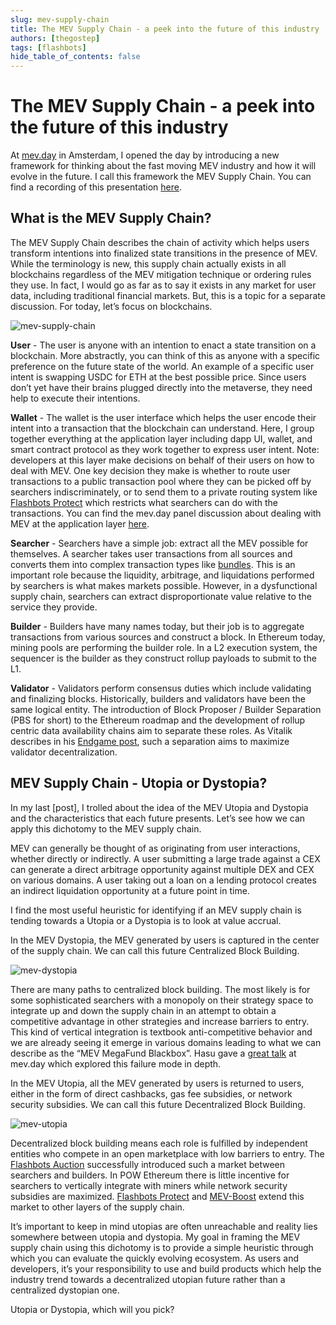 ```yaml
---
slug: mev-supply-chain
title: The MEV Supply Chain - a peek into the future of this industry
authors: [thegostep]
tags: [flashbots]
hide_table_of_contents: false
---
```


# The MEV Supply Chain - a peek into the future of this industry

At [mev.day](https://flashbots.notion.site/flashbots/mev-day-836f88806995412dabc1c7bb7ce4e830) in Amsterdam, I opened the day by introducing a new framework for thinking about the fast moving MEV industry and how it will evolve in the future. I call this framework the MEV Supply Chain. You can find a recording of this presentation [here](https://www.youtube.com/watch?v=AuMkr5AnUvI).

<!--truncate-->

## What is the MEV Supply Chain?
The MEV Supply Chain describes the chain of activity which helps users transform intentions into finalized state transitions in the presence of MEV. While the terminology is new, this supply chain actually exists in all blockchains regardless of the MEV mitigation technique or ordering rules they use. In fact, I would go as far as to say it exists in any market for user data, including traditional financial markets. But, this is a topic for a separate discussion. For today, let’s focus on blockchains.

![mev-supply-chain](/img/mev-supply-chain.png)

**User** - The user is anyone with an intention to enact a state transition on a blockchain. More abstractly, you can think of this as anyone with a specific preference on the future state of the world. An example of a specific user intent is swapping USDC for ETH at the best possible price. Since users don’t yet have their brains plugged directly into the metaverse, they need help to execute their intentions.

**Wallet** - The wallet is the user interface which helps the user encode their intent into a transaction that the blockchain can understand. Here, I group together everything at the application layer including dapp UI, wallet, and smart contract protocol as they work together to express user intent. Note: developers at this layer make decisions on behalf of their users on how to deal with MEV. One key decision they make is whether to route user transactions to a public transaction pool where they can be picked off by searchers indiscriminately, or to send them to a private routing system like [Flashbots Protect](https://docs.flashbots.net/flashbots-protect/overview/) which restricts what searchers can do with the transactions. You can find the mev.day panel discussion about dealing with MEV at the application layer [here](https://www.youtube.com/watch?v=3FHFOJqrJ4A).

**Searcher** - Searchers have a simple job: extract all the MEV possible for themselves. A searcher takes user transactions from all sources and converts them into complex transaction types like [bundles](https://docs.flashbots.net/flashbots-auction/searchers/advanced/understanding-bundles). This is an important role because the liquidity, arbitrage, and liquidations performed by searchers is what makes markets possible. However, in a dysfunctional supply chain, searchers can extract disproportionate value relative to the service they provide.

**Builder** - Builders have many names today, but their job is to aggregate transactions from various sources and construct a block. In Ethereum today, mining pools are performing the builder role. In a L2 execution system, the sequencer is the builder as they construct rollup payloads to submit to the L1.

**Validator** - Validators perform consensus duties which include validating and finalizing blocks. Historically, builders and validators have been the same logical entity. The introduction of Block Proposer / Builder Separation (PBS for short) to the Ethereum roadmap and the development of rollup centric data availability chains aim to separate these roles. As Vitalik describes in his [Endgame post](https://vitalik.ca/general/2021/12/06/endgame.html), such a separation aims to maximize validator decentralization.

## MEV Supply Chain - Utopia or Dystopia?
In my last [post], I trolled about the idea of the MEV Utopia and Dystopia and the characteristics that each future presents. Let’s see how we can apply this dichotomy to the MEV supply chain.

MEV can generally be thought of as originating from user interactions, whether directly or indirectly. A user submitting a large trade against a CEX can generate a direct arbitrage opportunity against multiple DEX and CEX on various domains. A user taking out a loan on a lending protocol creates an indirect liquidation opportunity at a future point in time.

I find the most useful heuristic for identifying if an MEV supply chain is tending towards a Utopia or a Dystopia is to look at value accrual.

In the MEV Dystopia, the MEV generated by users is captured in the center of the supply chain. We can call this future Centralized Block Building.

![mev-dystopia](/img/mev-dystopia.png)

There are many paths to centralized block building. The most likely is for some sophisticated searchers with a monopoly on their strategy space to integrate up and down the supply chain in an attempt to obtain a competitive advantage in other strategies and increase barriers to entry. This kind of vertical integration is textbook anti-competitive behavior and we are already seeing it emerge in various domains leading to what we can describe as the “MEV MegaFund Blackbox”. Hasu gave a [great talk](https://www.youtube.com/watch?v=sYFuFLe9kp0) at mev.day which explored this failure mode in depth.

In the MEV Utopia, all the MEV generated by users is returned to users, either in the form of direct cashbacks, gas fee subsidies, or network security subsidies. We can call this future Decentralized Block Building.

![mev-utopia](/img/mev-utopia.png)

Decentralized block building means each role is fulfilled by independent entities who compete in an open marketplace with low barriers to entry. The [Flashbots Auction](https://docs.flashbots.net/flashbots-auction/overview) successfully introduced such a market between searchers and builders. In POW Ethereum there is little incentive for searchers to vertically integrate with miners while network security subsidies are maximized. [Flashbots Protect](https://docs.flashbots.net/flashbots-protect/overview/) and [MEV-Boost](https://github.com/flashbots/mev-boost) extend this market to other layers of the supply chain.

It’s important to keep in mind utopias are often unreachable and reality lies somewhere between utopia and dystopia. My goal in framing the MEV supply chain using this dichotomy is to provide a simple heuristic through which you can evaluate the quickly evolving ecosystem. As users and developers, it’s your responsibility to use and build products which help the industry trend towards a decentralized utopian future rather than a centralized dystopian one.

Utopia or Dystopia, which will you pick?
